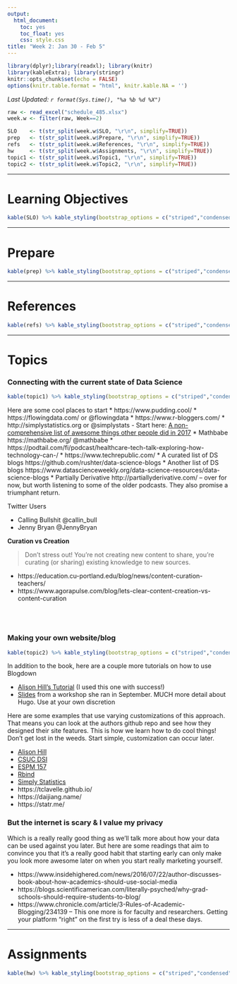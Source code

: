 ```yaml
---
output:
  html_document:
    toc: yes
    toc_float: yes
    css: style.css
title: "Week 2: Jan 30 - Feb 5"
---
```


```r
library(dplyr);library(readxl); library(knitr)
library(kableExtra); library(stringr)
knitr::opts_chunk$set(echo = FALSE)
options(knitr.table.format = "html", knitr.kable.NA = '') 
```
_Last Updated: `r format(Sys.time(), "%a %b %d %X")` _


```r
raw <- read_excel("schedule_485.xlsx")
week.w <- filter(raw, Week==2)

SLO    <- t(str_split(week.w$SLO, "\r\n", simplify=TRUE))
prep   <- t(str_split(week.w$Prepare, "\r\n", simplify=TRUE))
refs   <- t(str_split(week.w$References, "\r\n", simplify=TRUE))
hw     <- t(str_split(week.w$Assignments, "\r\n", simplify=TRUE))
topic1 <- t(str_split(week.w$Topic1, "\r\n", simplify=TRUE))
topic2 <- t(str_split(week.w$Topic2, "\r\n", simplify=TRUE))
```

----

# Learning Objectives
```r
kable(SLO) %>% kable_styling(bootstrap_options = c("striped","condensed"))
```

----

# Prepare
```r
kable(prep) %>% kable_styling(bootstrap_options = c("striped","condensed"))
```

----

# References
```r
kable(refs) %>% kable_styling(bootstrap_options = c("striped","condensed"))
```

----

# Topics

### Connecting with the current state of Data Science

```r
kable(topic1) %>% kable_styling(bootstrap_options = c("striped","condensed"))
```

Here are some cool places to start
* https://www.pudding.cool/ 
* https://flowingdata.com/ or @flowingdata 
* https://www.r-bloggers.com/ 
* http://simplystatistics.org or @simplystats
    - Start here: [A non-comprehensive list of awesome things other people did in 2017](https://simplystatistics.org/2017/12/20/a-non-comprehensive-list-of-awesome-things-other-people-did-in-2017/)
* Mathbabe https://mathbabe.org/ @mathbabe 
* https://podtail.com/fi/podcast/healthcare-tech-talk-exploring-how-technology-can-/
* https://www.techrepublic.com/
* A curated list of DS blogs https://github.com/rushter/data-science-blogs 
* Another list of DS blogs https://www.datascienceweekly.org/data-science-resources/data-science-blogs 
* Partially Derivative http://partiallyderivative.com/ -- over for now, but worth listening to some of the older podcasts. They also promise a triumphant return. 

Twitter Users

* Calling Bullshit @callin_bull
* Jenny Bryan @JennyBryan

**Curation vs Creation**

> Don't stress out! You're not creating new content to share, you're curating (or sharing) existing knowledge to new sources. 

* https://education.cu-portland.edu/blog/news/content-curation-teachers/
* https://www.agorapulse.com/blog/lets-clear-content-creation-vs-content-curation

<br><br>

### Making your own website/blog

```r
kable(topic2) %>% kable_styling(bootstrap_options = c("striped","condensed"))
```


In addition to the book, here are a couple more tutorials on how to use Blogdown

* [Alison Hill's Tutorial](https://alison.rbind.io/post/up-and-running-with-blogdown/) (I used this one with success!)
* [Slides](https://alison.rbind.io/slides/blogdown-workshop-slides.html#1) from a workshop she ran in September. MUCH more detail about Hugo. Use at your own discretion


Here are some examples that use varying customizations of this approach. That means you can look at the authors github repo and see how they designed their site features. This is how we learn how to do cool things! Don't get lost in the weeds. Start simple, customization can occur later. 

* [Alison Hill](https://alison.rbind.io/) 
* [CSUC DSI](datascience.csuchico.edu) 
* [ESPM 157](https://espm-157.carlboettiger.info/)
* [Rbind](https://support.rbind.io/)
* [Simply Statistics](https://simplystatistics.org/)
* https://tclavelle.github.io/
* https://daijiang.name/
* https://statr.me/



### But the internet is scary & I value my privacy
Which is a really really good thing as we'll talk more about how your data can be used against you later. But here are some readings that aim to convince you that it's a really good habit that starting early can only make you look more awesome later on when you start really marketing yourself. 

* https://www.insidehighered.com/news/2016/07/22/author-discusses-book-about-how-academics-should-use-social-media
* https://blogs.scientificamerican.com/literally-psyched/why-grad-schools-should-require-students-to-blog/
* https://www.chronicle.com/article/3-Rules-of-Academic-Blogging/234139 -- This one more is for faculty and researchers. Getting your platform "right" on the first try is less of a deal these days. 


---

# Assignments
```r
kable(hw) %>% kable_styling(bootstrap_options = c("striped","condensed"))
```


